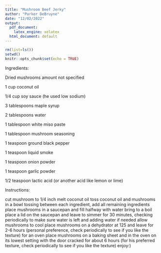 ```yaml
---
title: "Mushroom Beef Jerky"
author: "Parker DeBruyne"
date: "12/02/2022"
output:
  pdf_document:
    latex_engine: xelatex
  html_document: default
---
```


```r
rm(list=ls())
setwd()
knitr::opts_chunk$set(echo = TRUE)
```

Ingredients:

Dried mushrooms amount not specified

1 cup coconut oil

1/4 cup soy sauce (he used low sodium)

3 tablespoons maple syrup

2 tablespoons water

1 tablespoon white miso paste

1 tablespoon mushroom seasoning

1 teaspoon ground black pepper

1 teaspoon liquid smoke

1 teaspoon onion powder

1 teaspoon garlic powder

1/2 teaspoon lactic acid (or another acid like lemon or lime)

Instructions:

cut mushroom to 1/4 inch
melt coconut oil
toss coconut oil and mushrooms in a bowl
tossing between each ingredient, add all remaining ingredients
place mushrooms in a saucepan and fill halfway with water
bring to a boil
place a lid on the saucepan and leave to simmer for 30 minutes, checking periodically to make sure water is left and adding water if needed
allow mushrooms to cool
place mushrooms on a dehydrator at 125 and leave for 2-6 hours (personal preference, check periodically to see if you like the texture)
for an oven place mushrooms on a baking sheet and in the oven on its lowest setting with the door cracked for about 6 hours (for his preferred texture, check periodically to see if you like the texture)
enjoy:)